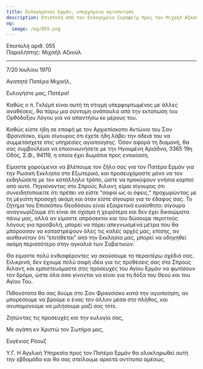 ```yaml
---
title: Ευλογημένος Ερμάν, επερχόμενη αγιοποίηση
description: Επιστολή από τον Ευλογημένο Σεραφείμ προς τον Μιχαήλ Αζκούλ.
og:
  image: /og/055.png
---
```


<div style={{textAlign:'right', fontFamily:'monospace'}}>Επιστολή αριθ. 055</div>
<div style={{textAlign:'left', fontFamily:'monospace'}}>Παραλήπτης: Μιχαήλ Αζκούλ</div>

---

7/20 Ιουλίου 1970

Αγαπητέ Πατέρα Μιχαήλ,

Ευλογήστε μας, Πατέρα!

Καθώς ο π. Γκλέμπ είναι αυτή τη στιγμή υπερφορτωμένος με άλλες αναθέσεις, θα πάρω μια σύντομη ανάπαυλα από την εκτύπωση του Ορθόδοξου Λόγου για να απαντήσω εκ μέρους του.

Καθώς είστε ήδη σε επαφή με τον Αρχιεπίσκοπο Αντώνιο του Σαν Φρανσίσκο, είμαι σίγουρος ότι έχετε ήδη λάβει την άδειά του να συμμετάσχετε στις υπηρεσίες αγιοποίησης. Όσον αφορά τη διαμονή, θα σας συμβούλευα να επικοινωνήσετε με την Ηγουμένη Αριάδνα, 3365 19η Οδός, Σ.Φ., 94119, η οποία έχει δωμάτια προς ενοικίαση.

Είμαστε χαρούμενοι να βλέπουμε τον ζήλο σας για τον Πατέρα Ερμάν για την Ρωσική Εκκλησία στο Εξωτερικό, και προσευχόμαστε μόνο να τον εκδηλώσετε με τον κατάλληλο τρόπο, ώστε να προκύψουν γνήσια καρποί από αυτό. Πηγαίνοντας στο Σπρούς Άιλαντ, είμαι σίγουρος ότι συνειδητοποιείτε ότι πρέπει να είστε “σοφοί ως οι όφεις,” προχωρώντας με τη μέγιστη προσοχή ακόμη και όταν είστε σίγουροι για το έδαφος σας. Το ζήτημα του Επισκόπου Θεοδόσιου είναι εξαιρετικά ευαίσθητο: σίγουρα αναγνωρίζουμε ότι είναι σε σχίσμα ή χειρότερα και δεν έχει δικαιώματα πάνω μας, αλλά αν είμαστε απρόσεκτοι και του δώσουμε περιττούς λόγους για προσβολή, μπορεί να πάρει απεγνωσμένα μέτρα που θα μπορούσαν να καταστρέψουν όλες τις καλές αρχές μας; επίσης, αν αισθανόταν ότι “επιτίθεται” από την Εκκλησία μας, μπορεί να οδηγηθεί ακόμη περισσότερο στην αγκαλιά των Σοβιετικών.

Θα είμαστε πολύ ενδιαφέροντες να ακούσουμε τα περαιτέρω σχέδιά σας. Ειλικρινά, δεν έχουμε πολύ σαφή ιδέα για τις προθέσεις σας στο Σπρούς Άιλαντ, και εμπιστευόμαστε στις προσευχές του Αγίου Ερμάν να φωτίσουν τον δρόμο, ώστε όλα όσα γίνονται να είναι για τη δόξα του Θεού και του Αγίου Του.

Πιθανότατα θα σας δούμε στο Σαν Φρανσίσκο κατά την αγιοποίηση, αν μπορέσουμε να βρούμε ο ένας τον άλλον μέσα στο πλήθος, και ανυπομονούμε να μιλήσουμε μαζί σας τότε.

Ζητώντας τις προσευχές και την ευλογία σας,

Με αγάπη εν Χριστώ τον Σωτήρα μας,

Ευγένιος Ρόουζ

Υ.Γ. Η Αγγλική Υπηρεσία προς τον Πατέρα Ερμάν θα ολοκληρωθεί αυτή την εβδομάδα και θα σας στείλουμε αρκετά αντίτυπα αμέσως.
